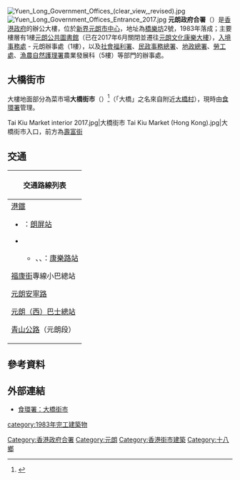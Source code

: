 {{Coord|22.4452|114.0272|display=title}}
[[File:Yuen_Long_Government_Offices_(clear_view,_revised).jpg|thumb]]
[[File:Yuen_Long_Government_Offices_Entrance_2017.jpg|thumb]] 
'''元朗政府合署'''（{{lang-en|Yuen Long Government Offices}}）是[[香港政府|香港政府]]的辦公大樓，位於[[新界|新界]][[元朗市中心|元朗市中心]]，地址為[[橋樂坊|橋樂坊]]2號，1983年落成；主要樓層有1樓[[元朗公共圖書館|元朗公共圖書館]]（已在2017年6月關閉並遷往[[元朗文化康樂大樓|元朗文化康樂大樓]]），[[入境事務處|入境事務處]] - 元朗辦事處（1樓），以及[[社會福利署|社會福利署]]、[[民政事務總署|民政事務總署]]、[[地政總署|地政總署]]、[[勞工處|勞工處]]、[[漁農自然護理署|漁農自然護理署]]農業發展科（5樓）等部門的辦事處。

==大橋街市==
大樓地面部分為菜市場'''大橋街市'''（{{lang-en|Tai Kiu Market}}）<ref>{{cite web |url=http://www.fehd.gov.hk/tc_chi/map/market/market_pt.php?districtID=YL&mapID=711 |title=存档副本 |accessdate=2016年1月14日 |deadurl=yes |archiveurl=https://web.archive.org/web/20151231004911/http://www.fehd.gov.hk/tc_chi/map/market/market_pt.php?districtID=YL&mapID=711 |archivedate=2015年12月31日 |df= }}</ref>（「大橋」之名來自附近[[大橋村_(香港)|大橋村]]），現時由[[食物環境衞生署|食環署]]管理。
<gallery>
Tai Kiu Market interior 2017.jpg|大橋街市
Tai Kiu Market (Hong Kong).jpg|大橋街市入口，前方為[[壽富街|壽富街]]
</gallery>

==交通==
{| class="mw-collapsible mw-collapsed wikitable" style="background:white; margin: 0 auto; width: auto;"
! 交通路線列表
|-
|
;[[港鐵|港鐵]]
*{{港铁路线标志|TML}}：[[朗屏站|朗屏站]]
*{{港铁路线标志|LRT}}
**{{港铁路线标志|610}}、{{港铁路线标志|615}}、{{港铁路线标志|761P}}：[[康樂路站|康樂路站]]

;[[福康街|福康街]]專線小巴總站
{{新界專線小巴簡單列表|36|37|38|73|74|74A|75|76}}

;[[元朗安寧路|元朗安寧路]]
{{九龍新界巴士簡單列表|K68|K73|K74}}
{{新界專線小巴簡單列表|33|34|35|36|37|38|71|72|73|75|76|77A|611P}}

;[[元朗（西）巴士總站|元朗（西）巴士總站]]
{{九龍新界巴士簡單列表|54|64K|64X|68M|264R|K73}}
{{過海隧道巴士簡單列表|968|968A|968X|N368}}
{{新界專線小巴簡單列表|36|37|38|71|72|73|75|76|77|77B|79S}}
{{新界居民巴士簡單列表|NR922|NR928}}

;[[青山公路|青山公路]]（元朗段）
{{九龍新界巴士簡單列表|53|54|64K|64X|68M|68X|76K|77K|264R|268B|268C|268P|268X|269D|276|276C|276P|869|N269|K65|K74|B1|B2}}
{{大嶼山巴士簡單列表|A36|E36|E36S|N30|NA36}}
{{過海隧道巴士簡單列表|968|968X|N368}}
{{新界居民巴士簡單列表|NR940|NR93}}
{{新界專線小巴簡單列表|31|32|36|37|38|71|72|75|76|77|77B|79S|606S|609}}
|}

==參考資料==
<references />

==外部連結==
*[https://www.fehd.gov.hk/tc_chi/map/market/market_pt.html?mapID=711&type=market 食環署：大橋街市] {{Wayback|url=https://www.fehd.gov.hk/tc_chi/map/market/market_pt.html?mapID=711&type=market |date=20180705204158 }}

{{香港政府合署}}{{香港市政大廈}}

[[Category:香港政府合署|Category:香港政府合署]]
[[Category:元朗|Category:元朗]]
[[Category:香港街市建築|Category:香港街市建築]]
[[Category:十八鄉|Category:十八鄉]]
[[category:1983年完工建築物|category:1983年完工建築物]]